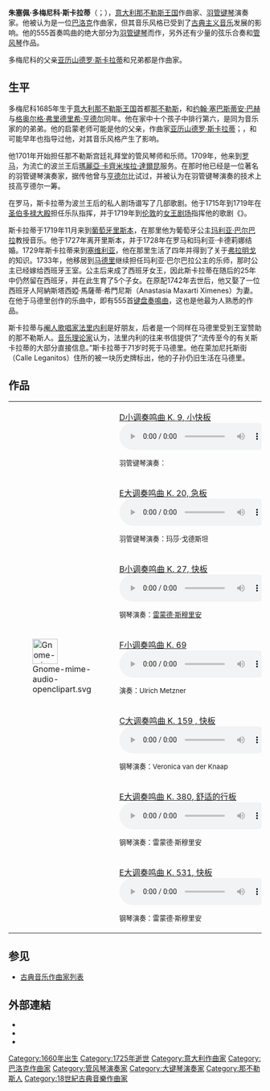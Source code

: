 {{Unreferenced|time=2021-11-17T12:18:39+00:00}}
{{NoteTA|G1=Music
|T=zh-cn:多梅尼科·斯卡拉蒂; zh-tw:多明尼哥·史卡拉第;
|1=zh-cn:斯卡拉蒂; zh-tw:史卡拉第;
|2=zh-cn:多梅尼科; zh-tw:多明尼哥;
}}
{{otheruses|other=其父，作曲家亚历山德罗·斯卡拉蒂|亚历山德罗·斯卡拉蒂}}

{{Infobox classical
| 中文名       = 多梅尼科·斯卡拉蒂
| 画像         = Retrato de Domenico Scarlatti.jpg
| 附注         = 多梅尼科·斯卡拉蒂的肖像画，由{{link-en|多明戈·安东尼奥·贝拉斯科|Domingo Antonio Velasco}}于1738年所绘
| 原文名       = Giuseppe Domenico Scarlatti
| 国别         = {{flag|意大利}}
| 出生日期     = {{birth date|1685|10|26}}
| 出生地       = {{flag|Kingdom of Naples}}[[那不勒斯|那不勒斯]]
| 逝世日期     = {{death date and age|1757|7|23|1685|10|26}}
| 逝世地       = {{flag|Spanish Empire}}[[马德里|马德里]]
| 所属时期     = [[巴洛克音乐|巴洛克]]
| 所属乐派     = {{link-en|那不勒斯樂派|Neapolitan School}}
| 擅长作品类型 = 键盘乐
| 代表作       = 555首键盘乐奏鸣曲
| 师从         = [[亚历山德罗·斯卡拉蒂|亚历山德罗·斯卡拉蒂]]
| 学生         = 
| 官方网站     = 
}}

'''朱塞佩·多梅尼科·斯卡拉蒂'''（{{lang-it|Giuseppe Domenico Scarlatti}}；{{bd|1685年|10月25日|1757年|7月23日}}），[[意大利|意大利]][[那不勒斯王国|那不勒斯王国]]作曲家、[[羽管键琴|羽管键琴]]演奏家。他被认为是一位[[巴洛克音乐|巴洛克]]作曲家，但其音乐风格已受到了[[古典主义音乐|古典主义音乐]]发展的影响。他的555首奏鸣曲的绝大部分为[[羽管键琴|羽管键琴]]而作，另外还有少量的弦乐合奏和[[管风琴|管风琴]]作品。

多梅尼科的父亲[[亚历山德罗·斯卡拉蒂|亚历山德罗·斯卡拉蒂]]和兄弟{{link-en|彼得罗·菲利波·斯卡拉蒂|Pietro Filippo Scarlatti}}都是作曲家。

== 生平 ==
多梅尼科1685年生于[[意大利|意大利]][[那不勒斯王国|那不勒斯王国]]首都[[那不勒斯|那不勒斯]]，和[[约翰·塞巴斯蒂安·巴赫|约翰·塞巴斯蒂安·巴赫]]与[[格奥尔格·弗里德里希·亨德尔|格奥尔格·弗里德里希·亨德尔]]同年。他在家中十个孩子中排行第六，是同为音乐家的{{link-en|彼得罗·菲利波·斯卡拉蒂|Pietro Filippo Scarlatti}}的弟弟。他的启蒙老师可能是他的父亲，作曲家[[亚历山德罗·斯卡拉蒂|亚历山德罗·斯卡拉蒂]]；{{le|加埃塔诺·格雷科|Gaetano Greco}}，{{le|弗朗切斯科·加斯帕里尼|Francesco Gasparini}}和{{le|伯纳多·帕斯奎尼|Bernardo Pasquini}}可能早年也指导过他，对其音乐风格产生了影响。

他1701年开始担任那不勒斯宫廷礼拜堂的管风琴师和乐师。1709年，他来到[[罗马|罗马]]，为流亡的波兰王后[[瑪麗亞·卡齊米埃拉·達爾昆|瑪麗亞·卡齊米埃拉·達爾昆]]服务。在那时他已经是一位著名的羽管键琴演奏家，据传他曾与[[格奥尔格·弗里德里希·亨德尔|亨德尔]]比试过，并被认为在羽管键琴演奏的技术上技高亨德尔一筹。

在罗马，斯卡拉蒂为波兰王后的私人剧场谱写了几部歌剧。他于1715年到1719年在[[圣伯多禄大殿|圣伯多禄大殿]]担任乐队指挥，并于1719年到[[伦敦|伦敦]]的[[女王陛下劇院|女王剧场]]指挥他的歌剧《{{Link-en|纳西索|Amor d'un'ombra e gelosia d'un'aura}}》。

斯卡拉蒂于1719年11月来到[[葡萄牙|葡萄牙]][[里斯本|里斯本]]，在那里他为葡萄牙公主[[葡萄牙的芭芭拉|玛利亚·巴尔巴拉]]教授音乐。他于1727年离开里斯本，并于1728年在罗马和玛利亚·卡德莉娜结婚。1729年斯卡拉蒂来到[[塞维利亚|塞维利亚]]，他在那里生活了四年并得到了关于[[弗拉明戈|弗拉明戈]]的知识。1733年，他移居到[[马德里|马德里]]继续担任玛利亚·巴尔巴拉公主的乐师，那时公主已经嫁给西班牙王室。公主后来成了西班牙女王，因此斯卡拉蒂在随后的25年中仍然留在西班牙，并在此生育了5个子女。在原配1742年去世后，他又娶了一位西班牙人阿納斯塔西婭·馬薩蒂·希門尼斯（Anastasia Maxarti Ximenes）为妻。在他于马德里创作的乐曲中，即有555首[[键盘乐器|键盘]][[奏鳴曲|奏鳴曲]]，这也是他最为人熟悉的作品。

斯卡拉蒂与[[阉伶|阉人歌唱家]][[法里内利|法里内利]]是好朋友，后者是一个同样在马德里受到王室赞助的那不勒斯人。[[音乐理论|音乐理论家]]{{Link-en|拉尔夫·柯克帕特里克|Ralph Kirkpatrick}}认为，法里内利的往来书信提供了“流传至今的有关斯卡拉蒂的大部分直接信息。”斯卡拉蒂于71岁时死于马德里。他在萊加尼托斯街（Calle Leganitos）住所的被一块历史牌标出，他的子孙仍旧生活在马德里。

{{Inline audio|段落}}

== 作品 ==
{{See also|多梅尼科·斯卡拉蒂键盘奏鸣曲列表}}{{Empty section|date=2021-11-18}}{{Clearright}}
{| class="wikitable" align=right
|rowspan=8|[[File:Gnome-mime-audio-openclipart.svg|50px]]
|[[:File:Domenico_Scarlatti_-_Allegretto_-_D_minor.ogg|D小调奏鸣曲 K. 9, 小快板]]
[[File:Domenico_Scarlatti_-_Allegretto_-_D_minor.ogg|180px]]

<small>羽管键琴演奏：{{Link-en|玛莎·戈德斯坦|Martha Goldstein}}</small>
|-
|[[:File:Domenico_Scarlatti_-_Presto_-_E_Major.ogg|E大调奏鸣曲 K. 20, 急板]]
[[File:Domenico_Scarlatti_-_Presto_-_E_Major.ogg|180px]]

<small>羽管键琴演奏：玛莎·戈德斯坦</small>
|-
|[[:File:Scarlatti_Sonata_B_Minor_K27.ogg|B小调奏鸣曲 K. 27, 快板]]
[[File:Scarlatti_Sonata_B_Minor_K27.ogg|180px]]

<small>钢琴演奏：[[雷蒙德·斯穆里安|雷蒙德·斯穆里安]]</small>
|-
|[[:File:Scarlatti_f-moll3.ogg|F小调奏鸣曲 K. 69]]
[[File:Scarlatti_f-moll3.ogg|180px]]

<small>{{Link-en|斯皮内琴|Spinet}}演奏：Ulrich Metzner</small>
|-
|[[:File:D-Scarlatti-Sonata-K159-C.ogg|C大调奏鸣曲 K. 159 , 快板]]
[[File:D-Scarlatti-Sonata-K159-C.ogg|180px]]

<small>钢琴演奏：Veronica van der Knaap</small>
|-
|[[:File:Scarlatti_Sonata_E_Major_K380.ogg|E大调奏鸣曲 K. 380, 舒适的行板]]
[[File:Scarlatti_Sonata_E_Major_K380.ogg|180px]]

<small>钢琴演奏：雷蒙德·斯穆里安</small>
|-
|[[:File:Scarlatti_Sonata_E_Major_K531.ogg|E大调奏鸣曲 K. 531, 快板]]
[[File:Scarlatti_Sonata_E_Major_K531.ogg|180px]]

<small>钢琴演奏：雷蒙德·斯穆里安</small>
|}

== 参见 ==
{{Portal box|古典音樂}}
* [[古典音乐作曲家列表|古典音乐作曲家列表]]

== 外部連結 ==
{{Commons category}}
* {{MutopiaComposer|ScarlattiD}}
* {{IMSLP|id=Scarlatti, Domenico}}
* {{ChoralWiki}}

{{古典音樂作曲家}}

{{Authority control}}

{{DEFAULTSORT:Scarlatti, Domenico}}
[[Category:1660年出生|Category:1660年出生]]
[[Category:1725年逝世|Category:1725年逝世]]
[[Category:意大利作曲家|Category:意大利作曲家]]
[[Category:巴洛克作曲家|Category:巴洛克作曲家]]
[[Category:管风琴演奏家|Category:管风琴演奏家]]
[[Category:大键琴演奏家|Category:大键琴演奏家]]
[[Category:那不勒斯人|Category:那不勒斯人]]
[[Category:18世紀古典音樂作曲家|Category:18世紀古典音樂作曲家]]